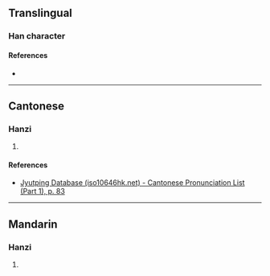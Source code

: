 {{character info/new}}
==Translingual==

===Han character===
{{Han char|rn=30|rad=口|as=12|sn=15|four=|canj=RMGN|ids=⿰口琴}}

====References====
* {{Han ref|kx=0209.151|dkj=04344|dj=0431.400|hdz=10680.070|uh=5656|ud=22102}}

----

==Cantonese==

===Hanzi===
{{yue-hanzi|jyut=[[jam4]]|y=yam4}}

# {{rfdef|yue|sort=口12}}

====References====
* [http://www.iso10646hk.net/jp/document/download.jsp Jyutping Database (iso10646hk.net) - Cantonese Pronunciation List (Part 1), p. 83]

----

==Mandarin==

===Hanzi===
{{cmn-hanzi|pin=[[yín]] ([[yin2]])|wg=yin<sup>2</sup>}}

# {{rfdef|cmn|sort=口12}}